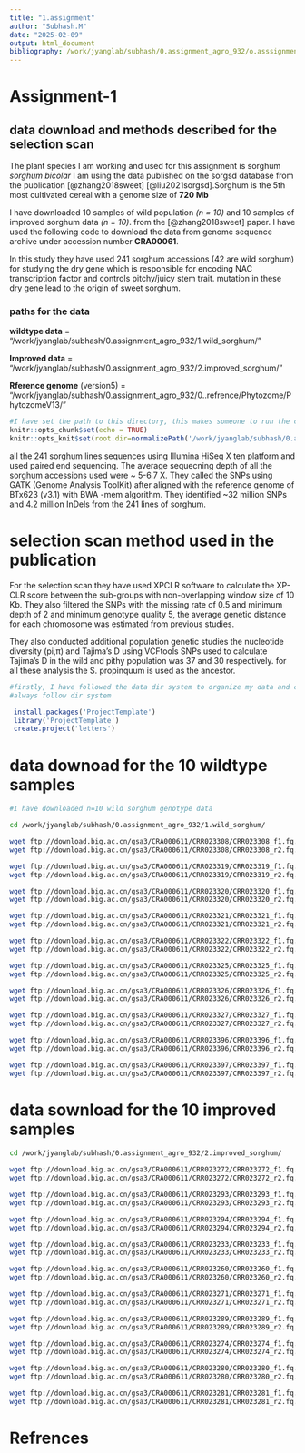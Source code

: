 ```yaml
---
title: "1.assignment"
author: "Subhash.M"
date: "2025-02-09"
output: html_document
bibliography: /work/jyanglab/subhash/0.assignment_agro_932/o.asssignment_agro_932/profiling/ref.bib
---
```


# Assignment-1

## data download and methods described for the selection scan


The plant species I am working and used for this assignment is sorghum *sorghum bicolar* I am using the data published on the sorgsd database from the publication
[@zhang2018sweet] [@liu2021sorgsd].Sorghum is the 5th most cultivated cereal with a genome size of **720 Mb**\


I have downloaded 10 samples of wild population *(n = 10)* and 10 samples of improved sorghum data *(n = 10)*. from the [@zhang2018sweet] paper. I have used the following code to download the data from genome sequence archive under accession number **CRA00061**.

In this study they have used 241 sorghum accessions (42 are wild sorghum) for studying the dry gene which is responsible for encoding NAC transcription factor and controls pitchy/juicy stem trait. mutation in these dry gene lead to the origin of sweet sorghum.

### paths for the data

**wildtype data** = "/work/jyanglab/subhash/0.assignment_agro_932/1.wild_sorghum/" \

**Improved data** = "/work/jyanglab/subhash/0.assignment_agro_932/2.improved_sorghum/" \ 

**Rference genome** (version5) = "/work/jyanglab/subhash/0.assignment_agro_932/0..refrence/Phytozome/PhytozomeV13/" \

```r
#I have set the path to this directory, this makes someone to run the code very easily
knitr::opts_chunk$set(echo = TRUE) 
knitr::opts_knit$set(root.dir=normalizePath('/work/jyanglab/subhash/0.assignment_agro_932/o.asssignment_agro_932')) 
```

all the 241 sorghum lines sequences using Illumina HiSeq X ten platform and used paired end sequencing. The average sequecning depth of all the sorghum accessions used were \~ 5-6.7 X. They called the SNPs using GATK (Genome Analysis ToolKit) after aligned with the reference genome of BTx623 (v3.1) with BWA -mem algorithm. They identified \~32 million SNPs and 4.2 million InDels from the 241 lines of sorghum.

# selection scan method used in the publication

For the selection scan they have used XPCLR software to calculate the XP-CLR score between the sub-groups with non-overlapping window size of 10 Kb. They also filtered the SNPs with the missing rate of 0.5 and minimum depth of 2 and minimum genotype quality 5, the average genetic distance for each chromosome was estimated from previous studies.

They also conducted additional population genetic studies the nucleotide diversity (pi,π) and Tajima's D using VCFtools SNPs used to calculate Tajima's D in the wild and pithy population was 37 and 30 respectively. for all these analysis the S. propinquum is used as the ancestor.

```r
#firstly, I have followed the data dir system to organize my data and code fro higher producbility.
#always follow dir system

 install.packages('ProjectTemplate')
 library('ProjectTemplate')
 create.project('letters')
```

# data downoad for the 10 wildtype samples

```bash

#I have downloaded n=10 wild sorghum genotype data

cd /work/jyanglab/subhash/0.assignment_agro_932/1.wild_sorghum/

wget ftp://download.big.ac.cn/gsa3/CRA000611/CRR023308/CRR023308_f1.fq.gz
wget ftp://download.big.ac.cn/gsa3/CRA000611/CRR023308/CRR023308_r2.fq.gz

wget ftp://download.big.ac.cn/gsa3/CRA000611/CRR023319/CRR023319_f1.fq.gz
wget ftp://download.big.ac.cn/gsa3/CRA000611/CRR023319/CRR023319_r2.fq.gz

wget ftp://download.big.ac.cn/gsa3/CRA000611/CRR023320/CRR023320_f1.fq.gz
wget ftp://download.big.ac.cn/gsa3/CRA000611/CRR023320/CRR023320_r2.fq.gz

wget ftp://download.big.ac.cn/gsa3/CRA000611/CRR023321/CRR023321_f1.fq.gz
wget ftp://download.big.ac.cn/gsa3/CRA000611/CRR023321/CRR023321_r2.fq.gz

wget ftp://download.big.ac.cn/gsa3/CRA000611/CRR023322/CRR023322_f1.fq.gz
wget ftp://download.big.ac.cn/gsa3/CRA000611/CRR023322/CRR023322_r2.fq.gz

wget ftp://download.big.ac.cn/gsa3/CRA000611/CRR023325/CRR023325_f1.fq.gz
wget ftp://download.big.ac.cn/gsa3/CRA000611/CRR023325/CRR023325_r2.fq.gz

wget ftp://download.big.ac.cn/gsa3/CRA000611/CRR023326/CRR023326_f1.fq.gz
wget ftp://download.big.ac.cn/gsa3/CRA000611/CRR023326/CRR023326_r2.fq.gz

wget ftp://download.big.ac.cn/gsa3/CRA000611/CRR023327/CRR023327_f1.fq.gz
wget ftp://download.big.ac.cn/gsa3/CRA000611/CRR023327/CRR023327_r2.fq.gz

wget ftp://download.big.ac.cn/gsa3/CRA000611/CRR023396/CRR023396_f1.fq.gz
wget ftp://download.big.ac.cn/gsa3/CRA000611/CRR023396/CRR023396_r2.fq.gz

wget ftp://download.big.ac.cn/gsa3/CRA000611/CRR023397/CRR023397_f1.fq.gz
wget ftp://download.big.ac.cn/gsa3/CRA000611/CRR023397/CRR023397_r2.fq.gz

```

# data sownload for the 10 improved samples

```bash
cd /work/jyanglab/subhash/0.assignment_agro_932/2.improved_sorghum/

wget ftp://download.big.ac.cn/gsa3/CRA000611/CRR023272/CRR023272_f1.fq.gz
wget ftp://download.big.ac.cn/gsa3/CRA000611/CRR023272/CRR023272_r2.fq.gz

wget ftp://download.big.ac.cn/gsa3/CRA000611/CRR023293/CRR023293_f1.fq.gz
wget ftp://download.big.ac.cn/gsa3/CRA000611/CRR023293/CRR023293_r2.fq.gz

wget ftp://download.big.ac.cn/gsa3/CRA000611/CRR023294/CRR023294_f1.fq.gz
wget ftp://download.big.ac.cn/gsa3/CRA000611/CRR023294/CRR023294_r2.fq.gz

wget ftp://download.big.ac.cn/gsa3/CRA000611/CRR023233/CRR023233_f1.fq.gz
wget ftp://download.big.ac.cn/gsa3/CRA000611/CRR023233/CRR023233_r2.fq.gz

wget ftp://download.big.ac.cn/gsa3/CRA000611/CRR023260/CRR023260_f1.fq.gz
wget ftp://download.big.ac.cn/gsa3/CRA000611/CRR023260/CRR023260_r2.fq.gz

wget ftp://download.big.ac.cn/gsa3/CRA000611/CRR023271/CRR023271_f1.fq.gz
wget ftp://download.big.ac.cn/gsa3/CRA000611/CRR023271/CRR023271_r2.fq.gz

wget ftp://download.big.ac.cn/gsa3/CRA000611/CRR023289/CRR023289_f1.fq.gz
wget ftp://download.big.ac.cn/gsa3/CRA000611/CRR023289/CRR023289_r2.fq.gz

wget ftp://download.big.ac.cn/gsa3/CRA000611/CRR023274/CRR023274_f1.fq.gz
wget ftp://download.big.ac.cn/gsa3/CRA000611/CRR023274/CRR023274_r2.fq.gz

wget ftp://download.big.ac.cn/gsa3/CRA000611/CRR023280/CRR023280_f1.fq.gz
wget ftp://download.big.ac.cn/gsa3/CRA000611/CRR023280/CRR023280_r2.fq.gz

wget ftp://download.big.ac.cn/gsa3/CRA000611/CRR023281/CRR023281_f1.fq.gz
wget ftp://download.big.ac.cn/gsa3/CRA000611/CRR023281/CRR023281_r2.fq.gz
```

# Refrences